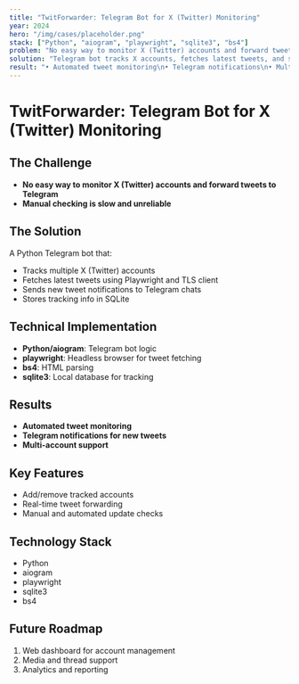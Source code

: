 ```yaml
---
title: "TwitForwarder: Telegram Bot for X (Twitter) Monitoring"
year: 2024
hero: "/img/cases/placeholder.png"
stack: ["Python", "aiogram", "playwright", "sqlite3", "bs4"]
problem: "No easy way to monitor X (Twitter) accounts and forward tweets to Telegram."
solution: "Telegram bot tracks X accounts, fetches latest tweets, and sends updates to chats."
result: "• Automated tweet monitoring\n• Telegram notifications\n• Multi-account support"
---
```


# TwitForwarder: Telegram Bot for X (Twitter) Monitoring

## The Challenge

- **No easy way to monitor X (Twitter) accounts and forward tweets to Telegram**
- **Manual checking is slow and unreliable**

## The Solution

A Python Telegram bot that:
- Tracks multiple X (Twitter) accounts
- Fetches latest tweets using Playwright and TLS client
- Sends new tweet notifications to Telegram chats
- Stores tracking info in SQLite

## Technical Implementation

- **Python/aiogram**: Telegram bot logic
- **playwright**: Headless browser for tweet fetching
- **bs4**: HTML parsing
- **sqlite3**: Local database for tracking

## Results

- **Automated tweet monitoring**
- **Telegram notifications for new tweets**
- **Multi-account support**

## Key Features

- Add/remove tracked accounts
- Real-time tweet forwarding
- Manual and automated update checks

## Technology Stack

- Python
- aiogram
- playwright
- sqlite3
- bs4

## Future Roadmap

1. Web dashboard for account management
2. Media and thread support
3. Analytics and reporting 
